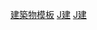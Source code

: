 {{template category
| topic = [[建築物|建築物]]
| type = 信息框
}}

[[Category:建築物模板|]]
[[Category:地理信息框模板|J建]]
[[Category:技术和应用科学信息框模板|J建]]
